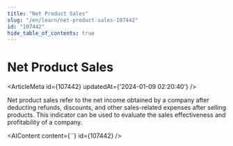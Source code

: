 ```yaml
---
title: "Net Product Sales"
slug: "/en/learn/net-product-sales-107442"
id: "107442"
hide_table_of_contents: true
---
```



# Net Product Sales

<ArticleMeta id={107442} updatedAt={'2024-01-09 02:20:40'} />
<div className='border-solid border-b border-t-0 my-4 border-[var(--ifm-color-gray-300)]' />

Net product sales refer to the net income obtained by a company after deducting refunds, discounts, and other sales-related expenses after selling products. This indicator can be used to evaluate the sales effectiveness and profitability of a company.

<AIContent content={``} id={107442} />
